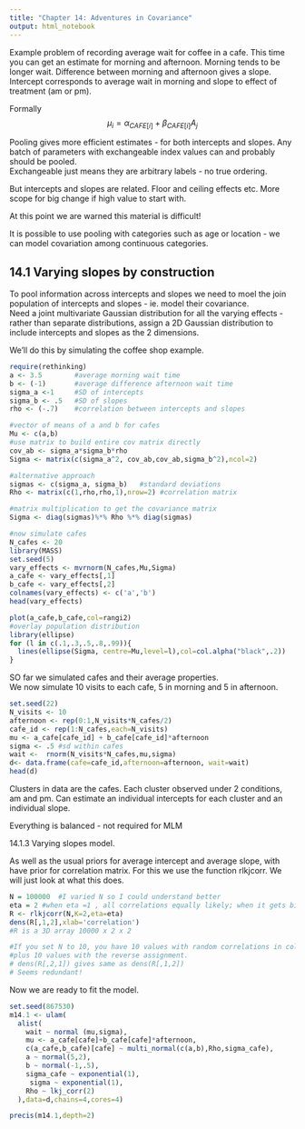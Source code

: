 ```yaml
---
title: "Chapter 14: Adventures in Covariance"
output: html_notebook
---
```


Example problem of recording average wait for coffee in a cafe. This time you can get an estimate for morning and afternoon. Morning tends to be longer wait. Difference between morning and afternoon gives a slope.  
Intercept corresponds to average wait in morning and slope to effect of treatment (am or pm).

Formally
   $$\mu_i = \alpha_{CAFE[i]} + \beta_{CAFE[i]} A_j$$
   
Pooling gives more efficient estimates - for both intercepts and slopes. Any batch of parameters with exchangeable index values can and probably should be pooled.  
Exchangeable just means they are arbitrary labels - no true ordering. 

But intercepts and slopes are related. Floor and ceiling effects etc.
More scope for big change if high value to start with.  

At this point we are warned this material is difficult!  

It is possible to use pooling with categories such as age or location - we can model covariation among continuous categories.  

## 14.1 Varying slopes by construction  
To pool information across intercepts and slopes we need to moel the join population of intercepts and slopes - ie. model their covariance.  
Need a joint multivariate Gaussian distribution for all the varying effects - rather than separate distributions, assign a 2D Gaussian distribution to include intercepts and slopes as the 2 dimensions. 

We'll do this by simulating the coffee shop example. 

```r
require(rethinking)
a <- 3.5        #average morning wait time
b <- (-1)       #average difference afternoon wait time
sigma_a <-1     #SD of intercepts
sigma_b <- .5   #SD of slopes
rho <- (-.7)    #correlation between intercepts and slopes

#vector of means of a and b for cafes
Mu <- c(a,b)
#use matrix to build entire cov matrix directly
cov_ab <- sigma_a*sigma_b*rho
Sigma <- matrix(c(sigma_a^2, cov_ab,cov_ab,sigma_b^2),ncol=2)

#alternative approach
sigmas <- c(sigma_a, sigma_b)   #standard deviations
Rho <- matrix(c(1,rho,rho,1),nrow=2) #correlation matrix

#matrix multiplication to get the covariance matrix
Sigma <- diag(sigmas)%*% Rho %*% diag(sigmas)

#now simulate cafes
N_cafes <- 20
library(MASS)
set.seed(5) 
vary_effects <- mvrnorm(N_cafes,Mu,Sigma)
a_cafe <- vary_effects[,1]
b_cafe <- vary_effects[,2]
colnames(vary_effects) <- c('a','b')
head(vary_effects)

plot(a_cafe,b_cafe,col=rangi2)
#overlay population distribution
library(ellipse)
for (l in c(.1,.3,.5,.8,.99)){
  lines(ellipse(Sigma, centre=Mu,level=l),col=col.alpha("black",.2))
}
```

SO far we simulated cafes and their average properties.  
We now simulate 10 visits to each cafe, 5 in morning and 5 in afternoon.

```r
set.seed(22)
N_visits <- 10
afternoon <- rep(0:1,N_visits*N_cafes/2)
cafe_id <- rep(1:N_cafes,each=N_visits)
mu <- a_cafe[cafe_id] + b_cafe[cafe_id]*afternoon
sigma <- .5 #sd within cafes
wait <-  rnorm(N_visits*N_cafes,mu,sigma)
d<- data.frame(cafe=cafe_id,afternoon=afternoon, wait=wait)
head(d)
```

Clusters in data are the cafes. Each cluster observed under 2 conditions, am and pm.
Can estimate an individual intercepts for each cluster and an individual slope.

Everything is balanced - not required for MLM

14.1.3 Varying slopes model.

As well as the usual priors for average intercept and average slope, with have prior for correlation matrix. For this we use the function rlkjcorr. We will just look at what this does.

```r
N = 100000  #I varied N so I could understand better
eta = 2 #when eta =1 , all correlations equally likely; when it gets bigger peaks more at zero
R <- rlkjcorr(N,K=2,eta=eta)
dens(R[,1,2],xlab='correlation')
#R is a 3D array 10000 x 2 x 2

#If you set N to 10, you have 10 values with random correlations in col 1 and 1 in col 2,
#plus 10 values with the reverse assignment. 
# dens(R[,2,1]) gives same as dens(R[,1,2])
# Seems redundant!
```

Now we are ready to fit the model.
```r
set.seed(867530)
m14.1 <- ulam(
  alist(
    wait ~ normal (mu,sigma),
    mu <- a_cafe[cafe]+b_cafe[cafe]*afternoon,
    c(a_cafe,b_cafe)[cafe] ~ multi_normal(c(a,b),Rho,sigma_cafe),
    a ~ normal(5,2),
    b ~ normal(-1,.5),
    sigma_cafe ~ exponential(1),
     sigma ~ exponential(1),
    Rho ~ lkj_corr(2)
  ),data=d,chains=4,cores=4)

precis(m14.1,depth=2)

```


